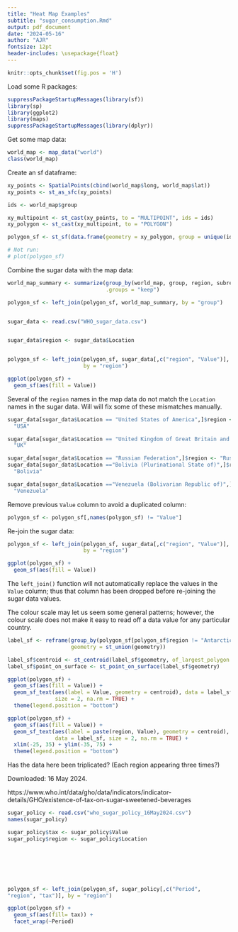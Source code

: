 ```yaml
---
title: "Heat Map Examples"
subtitle: "sugar_consumption.Rmd"
output: pdf_document
date: "2024-05-16"
author: "AJR"
fontsize: 12pt
header-includes: \usepackage{float}
---
```


```r
knitr::opts_chunk$set(fig.pos = 'H')
```

Load some R packages:  
  
```r
suppressPackageStartupMessages(library(sf))
library(sp)
library(ggplot2)
library(maps)
suppressPackageStartupMessages(library(dplyr))
```

Get some map data:   
  
```r
world_map <- map_data("world")
class(world_map)
```

Create an sf dataframe: 
```r
xy_points <- SpatialPoints(cbind(world_map$long, world_map$lat))
xy_points <- st_as_sfc(xy_points)

ids <- world_map$group

xy_multipoint <- st_cast(xy_points, to = "MULTIPOINT", ids = ids)
xy_polygon <- st_cast(xy_multipoint, to = "POLYGON")

polygon_sf <- st_sf(data.frame(geometry = xy_polygon, group = unique(ids)))

# Not run:
# plot(polygon_sf)
```
\pagebreak  
  
  
Combine the sugar data with the map data:  
  


```r
world_map_summary <- summarize(group_by(world_map, group, region, subregion), 
                               .groups = "keep")

polygon_sf <- left_join(polygon_sf, world_map_summary, by = "group")


sugar_data <- read.csv("WHO_sugar_data.csv")


sugar_data$region <- sugar_data$Location


polygon_sf <- left_join(polygon_sf, sugar_data[,c("region", "Value")], 
                        by = "region")

ggplot(polygon_sf) +
  geom_sf(aes(fill = Value)) 
```
\pagebreak  
  
  
Several of the `region` names in the map data do not match the `Location` names in the sugar data. Will will fix some of these mismatches manually.  
  
  
  
```r
sugar_data[sugar_data$Location == "United States of America",]$region <- 
  "USA"

sugar_data[sugar_data$Location == "United Kingdom of Great Britain and Northern Ireland",]$region <- 
  "UK"

sugar_data[sugar_data$Location == "Russian Federation",]$region <- "Russia"
sugar_data[sugar_data$Location =="Bolivia (Plurinational State of)",]$region <- 
  "Bolivia"

sugar_data[sugar_data$Location =="Venezuela (Bolivarian Republic of)",]$region <-
  "Venezuela"
```

Remove previous `Value` column to avoid a duplicated column:  

```r
polygon_sf <- polygon_sf[,names(polygon_sf) != "Value"]
```

Re-join the sugar data:  
 
```r
polygon_sf <- left_join(polygon_sf, sugar_data[,c("region", "Value")], 
                        by = "region")

ggplot(polygon_sf) +
  geom_sf(aes(fill = Value)) 
```

The `left_join()` function will not automatically replace the values in the `Value` column; thus that column has been dropped before re-joining the sugar data values.  
  
  
 



\pagebreak  
  
  
The colour scale may let us seem some general patterns; however, the colour scale does not make it easy to read off a data value for any particular country.  
  
  
```r
label_sf <- reframe(group_by(polygon_sf[polygon_sf$region != "Antarctica",], region), Value = unique(Value), 
                    geometry = st_union(geometry))

label_sf$centroid <- st_centroid(label_sf$geometry, of_largest_polygon = TRUE)
label_sf$point_on_surface <- st_point_on_surface(label_sf$geometry)

ggplot(polygon_sf) +
  geom_sf(aes(fill = Value)) +
  geom_sf_text(aes(label = Value, geometry = centroid), data = label_sf,
               size = 2, na.rm = TRUE) +
  theme(legend.position = "bottom")
```
\pagebreak  
  
  

```r
ggplot(polygon_sf) +
  geom_sf(aes(fill = Value)) +
  geom_sf_text(aes(label = paste(region, Value), geometry = centroid), 
               data = label_sf, size = 2, na.rm = TRUE) +
  xlim(-25, 35) + ylim(-35, 75) +
  theme(legend.position = "bottom")
```
\pagebreak  
  
  

Has the data here been triplicated? (Each region appearing three times?)

Downloaded: 16 May 2024.

https://www.who.int/data/gho/data/indicators/indicator-details/GHO/existence-of-tax-on-sugar-sweetened-beverages

```r
sugar_policy <- read.csv("who_sugar_policy_16May2024.csv")
names(sugar_policy)

sugar_policy$tax <- sugar_policy$Value
sugar_policy$region <- sugar_policy$Location







polygon_sf <- left_join(polygon_sf, sugar_policy[,c("Period", 
"region", "tax")], by = "region")

ggplot(polygon_sf) +
  geom_sf(aes(fill= tax)) +
  facet_wrap(~Period)
```
